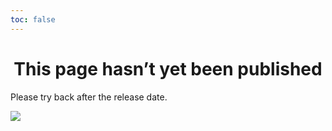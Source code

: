 ```yaml
---
toc: false
---
```


# This page hasn't yet been published {style="text-align: center;"}

Please try back after the release date.

![](assets/corgi.png)

